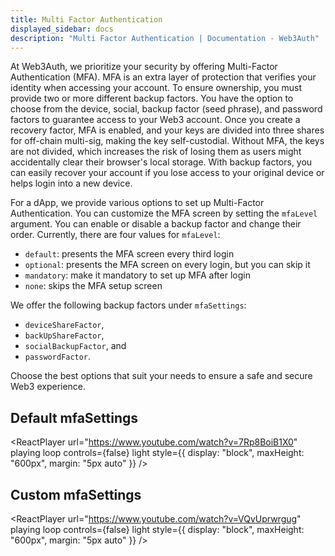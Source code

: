 ```yaml
---
title: Multi Factor Authentication
displayed_sidebar: docs
description: "Multi Factor Authentication | Documentation - Web3Auth"
---
```



At Web3Auth, we prioritize your security by offering Multi-Factor Authentication (MFA). MFA is an extra layer of protection that verifies your
identity when accessing your account. To ensure ownership, you must provide two or more different backup factors. You have the option to choose from
the device, social, backup factor (seed phrase), and password factors to guarantee access to your Web3 account. Once you create a recovery factor, MFA
is enabled, and your keys are divided into three shares for off-chain multi-sig, making the key self-custodial. Without MFA, the keys are not divided,
which increases the risk of losing them as users might accidentally clear their browser's local storage. With backup factors, you can easily recover
your account if you lose access to your original device or helps login into a new device.

For a dApp, we provide various options to set up Multi-Factor Authentication. You can customize the MFA screen by setting the `mfaLevel` argument. You
can enable or disable a backup factor and change their order. Currently, there are four values for `mfaLevel`:

- `default`: presents the MFA screen every third login
- `optional`: presents the MFA screen on every login, but you can skip it
- `mandatory`: make it mandatory to set up MFA after login
- `none`: skips the MFA setup screen

We offer the following backup factors under `mfaSettings`:

- `deviceShareFactor`,
- `backUpShareFactor`,
- `socialBackupFactor`, and
- `passwordFactor`.

Choose the best options that suit your needs to ensure a safe and secure Web3 experience.

## Default mfaSettings

<ReactPlayer
  url="https://www.youtube.com/watch?v=7Rp8BoiB1X0"
  playing
  loop
  controls={false}
  light
  style={{ display: "block", maxHeight: "600px", margin: "5px auto" }}
/>

## Custom mfaSettings

<ReactPlayer
  url="https://www.youtube.com/watch?v=VQvUprwrgug"
  playing
  loop
  controls={false}
  light
  style={{ display: "block", maxHeight: "600px", margin: "5px auto" }}
/>
